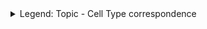 <details><summary>Legend: Topic - Cell Type correspondence </summary>

01 - pan-neuron

03 - BEAF-32, pan-glia

08 - pan-neuron

09 - BEAF-32

10 - T3

18 - T4

20 - T2

21 - alpha/beta Kenyon cells

22 - Chiasm glia

23 - T1

25 - Cortex glia

32 - T4/T5

34 - Perineurial glia

35 - Gamma Kenyon cells

36 - Subperineurial glia

40 - pan-glia

43 - BEAF-32

44 - T2a

56 - Ensheathing glia

59 - pan-glia

60 - pan-neuron

65 - pan-neuron

68 - Astrocyte-like

72 - Ensheathing glia (partly)

77 - alpha'/beta' Kenyon cells

Other topics: not annotated

</details>

